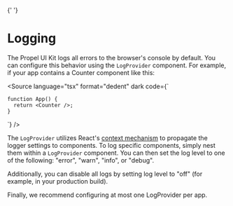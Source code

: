 
<Meta title="Customization/Logging" />{' '}

# Logging

The Propel UI Kit logs all errors to the browser's console by default. You can configure this behavior using the
`LogProvider` component. For example, if your app contains a Counter component like this:

<Source
  language="tsx"
  format="dedent"
  dark
  code={`

    function App() {
      return <Counter />;
    }

`} />

The `LogProvider` utilizes React's [context mechanism](https://react.dev/learn/passing-data-deeply-with-context) to
propagate the logger settings to components. To log specific components, simply nest them within a `LogProvider`
component. You can then set the log level to one of the following: "error", "warn", "info", or "debug".

<SourceCode of={LogStories.LogLevelError} shown />

<Controls of={LogStories.LogLevelError} />

Additionally, you can disable all logs by setting log level to "off" (for example, in your production build).

Finally, we recommend configuring at most one LogProvider per app.
